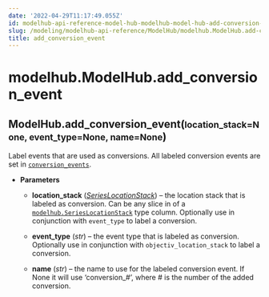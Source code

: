 ```yaml
---
date: '2022-04-29T11:17:49.055Z'
id: modelhub-api-reference-model-hub-modelhub-model-hub-add-conversion-event
slug: /modeling/modelhub-api-reference/ModelHub/modelhub.ModelHub.add-conversion-event/
title: add_conversion_event
---
```


# modelhub.ModelHub.add_conversion_event

<div class="method">
<h2 class="signature-class"><span class="additional-name">ModelHub.</span><span class="name">add_conversion_event(</span><small class="parameter-list"><span class="parameter" id="location_stack">location_stack=None</span>, <span class="parameter" id="event_type">event_type=None</span>, <span class="parameter" id="name">name=None</span></small>)</h2>


<div class="content">

Label events that are used as conversions. All labeled conversion events are set in
[`conversion_events`](/docs/modeling/modelhub-api-reference/ModelHub/modelhub.ModelHub.conversion-events/#modelhub.ModelHub.conversion-events).


* **Parameters**

    
    * **location_stack** ([*SeriesLocationStack*](/docs/modeling/modelhub-api-reference/SeriesLocationStack/modelhub.SeriesLocationStack/#modelhub.SeriesLocationStack)) – the location stack that is labeled as conversion. Can be any slice in of a
    [`modelhub.SeriesLocationStack`](/docs/modeling/modelhub-api-reference/SeriesLocationStack/modelhub.SeriesLocationStack/#modelhub.SeriesLocationStack) type column. Optionally use in conjunction with
    `event_type` to label a conversion.


    * **event_type** (*str*) – the event type that is labeled as conversion. Optionally use in conjunction with
    `objectiv_location_stack` to label a conversion.


    * **name** (*str*) – the name to use for the labeled conversion event. If None it will use ‘conversion_#’,
    where # is the number of the added conversion.



</div>

</div>
